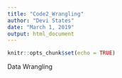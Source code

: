 ```yaml
---
title: "Code2_Wrangling"
author: "Devi States"
date: "March 1, 2019"
output: html_document
---
```


```r
knitr::opts_chunk$set(echo = TRUE)
```

Data Wrangling

```r

```

